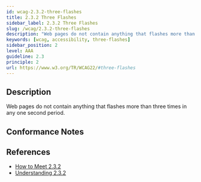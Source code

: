 ```yaml
---
id: wcag-2.3.2-three-flashes
title: 2.3.2 Three Flashes
sidebar_label: 2.3.2 Three Flashes
slug: /wcag/2.3.2-three-flashes
description: "Web pages do not contain anything that flashes more than three times in any one second period."
keywords: [wcag, accessibility, three-flashes]
sidebar_position: 2
level: AAA
guideline: 2.3
principle: 2
url: https://www.w3.org/TR/WCAG22/#three-flashes
---
```


## Description

Web pages do not contain anything that flashes more than three times in any one second period.

## Conformance Notes

<Project name="ads">
  <Unknown></Unknown>
</Project>

<Project name="scix">
  <Support></Support>
</Project>

## References

- [How to Meet 2.3.2](https://www.w3.org/WAI/WCAG22/quickref/#three-flashes)
- [Understanding 2.3.2](https://www.w3.org/WAI/WCAG22/Understanding/three-flashes.html)


